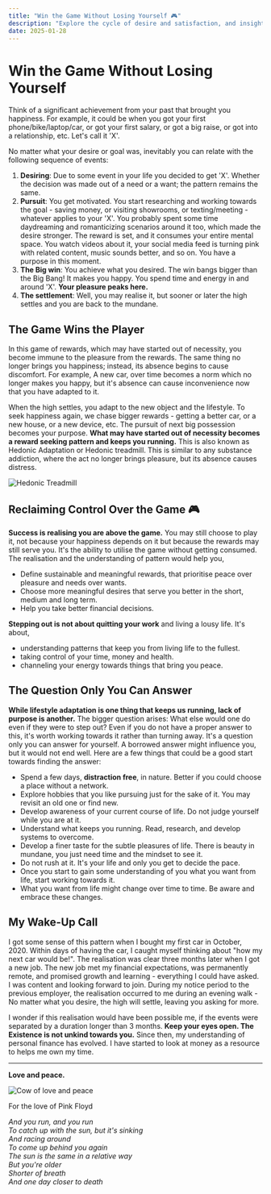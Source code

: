 ```yaml
---
title: "Win the Game Without Losing Yourself 🎮"
description: "Explore the cycle of desire and satisfaction, and insights on how to break free from the hedonic treadmill to find lasting fulfillment and peace."
date: 2025-01-28
---
```


# Win the Game Without Losing Yourself

Think of a significant achievement from your past that brought you happiness. For example, it could be when you got your first phone/bike/laptop/car, or got your first salary, or got a big raise, or got into a relationship, etc. Let's call it 'X'.

No matter what your desire or goal was, inevitably you can relate with the following sequence of events:
1. **Desiring**: Due to some event in your life you decided to get 'X'. Whether the decision was made out of a need or a want; the pattern remains the same.
2. **Pursuit**: You get motivated. You start researching and working towards the goal - saving money, or visiting showrooms, or texting/meeting - whatever applies to your 'X'. You probably spent some time daydreaming and romanticizing scenarios around it too, which made the desire stronger. The reward is set, and it consumes your entire mental space. You watch videos about it, your social media feed is turning pink with related content, music sounds better, and so on. You have a purpose in this moment.
3. **The Big win**: You achieve what you desired. The win bangs bigger than the Big Bang! It makes you happy. You spend time and energy in and around 'X'. **Your pleasure peaks here.**
4. **The settlement**: Well, you may realise it, but sooner or later the high settles and you are back to the mundane.

## The Game Wins the Player
In this game of rewards, which may have started out of necessity, you become immune to the pleasure from the rewards. The same thing no longer brings you happiness; instead, its absence begins to cause discomfort. For example, A new car, over time becomes a norm which no longer makes you happy, but it's absence can cause inconvenience now that you have adapted to it.

When the high settles, you adapt to the new object and the lifestyle. To seek happiness again, we chase bigger rewards - getting a better car, or a new house, or a new device, etc. The pursuit of next big possession becomes your purpose. **What may have started out of necessity becomes a reward seeking pattern and keeps you running.** This is also known as Hedonic Adaptation or Hedonic treadmill. This is similar to any substance addiction, where the act no longer brings pleasure, but its absence causes distress.

![Hedonic Treadmill](https://ik.imagekit.io/zmc91qb0y1t/portfolio/blogs/win-the-game-without-losing-yourself/hedonic-treadmill_LCOvWzVDq.png?updatedAt=1738064949476)

## Reclaiming Control Over the Game 🎮
**Success is realising you are above the game.** You may still choose to play it, not because your happiness depends on it but because the rewards may still serve you. It's the ability to utilise the game without getting consumed. The realisation and the understanding of pattern would help you,
- Define sustainable and meaningful rewards, that prioritise peace over pleasure and needs over wants.
- Choose more meaningful desires that serve you better in the short, medium and long term.
- Help you take better financial decisions.

**Stepping out is not about quitting your work** and living a lousy life. It's about,
- understanding patterns that keep you from living life to the fullest.
- taking control of your time, money and health.
- channeling your energy towards things that bring you peace.

## The Question Only You Can Answer
**While lifestyle adaptation is one thing that keeps us running, lack of purpose is another.** The bigger question arises: What else would one do even if they were to step out? Even if you do not have a proper answer to this, it's worth working towards it rather than turning away. It's a question only you can answer for yourself. A borrowed answer might influence you, but it would not end well. Here are a few things that could be a good start towards finding the answer:
- Spend a few days, **distraction free**, in nature. Better if you could choose a place without a network.
- Explore hobbies that you like pursuing just for the sake of it. You may revisit an old one or find new.
- Develop awareness of your current course of life. Do not judge yourself while you are at it.
- Understand what keeps you running. Read, research, and develop systems to overcome.
- Develop a finer taste for the subtle pleasures of life. There is beauty in mundane, you just need time and the mindset to see it.
- Do not rush at it. It's your life and only you get to decide the pace.
- Once you start to gain some understanding of you what you want from life, start working towards it.
- What you want from life might change over time to time. Be aware and embrace these changes.

## My Wake-Up Call
I got some sense of this pattern when I bought my first car in October, 2020. Within days of having the car, I caught myself thinking about "how my next car would be!". The realisation was clear three months later when I got a new job. The new job met my financial expectations, was permanently remote, and promised growth and learning - everything I could have asked. I was content and looking forward to join. During my notice period to the previous employer, the realisation occurred to me during an evening walk - No matter what you desire, the high will settle, leaving you asking for more.

I wonder if this realisation would have been possible me, if the events were separated by a duration longer than 3 months. **Keep your eyes open. The Existence is not unkind towards you.** Since then, my understanding of personal finance has evolved. I have started to look at money as a resource to helps me own my time.

---
**Love and peace.**

![Cow of love and peace](https://ik.imagekit.io/zmc91qb0y1t/tr:h-600,q-90/portfolio/blogs/win-the-game-without-losing-yourself/20230916_182233_S0lXdB-qK.jpg?updatedAt=1738068912471)

For the love of Pink Floyd

*And you run, and you run  
To catch up with the sun, but it's sinking  
And racing around  
To come up behind you again  
The sun is the same in a relative way  
But you're older  
Shorter of breath  
And one day closer to death*

<Analytics />
